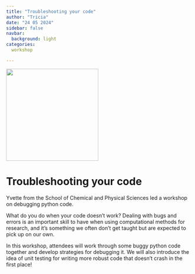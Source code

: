 ```yaml
---
title: "Troubleshooting your code"
author: "Tricia"
date: "24 05 2024"
sidebar: false
navbar:
  background: light
categories:
  workshop

---
```


![](debug_code.png){height=250 fig-align="center"}

<h1>Troubleshooting your code</h1>

Yvette from the School of Chemical and Physical Sciences led a workshop on debugging python code.

What do you do when your code doesn’t work?  Dealing with bugs and errors is an important skill to have when using computational methods for research, and it’s something we often don’t get taught but are expected to pick up on our own. 

In this workshop, attendees will work through some buggy python code together and develop strategies for debugging it.  We will also introduce the idea of unit testing for writing more robust code that doesn’t crash in the first place!   

